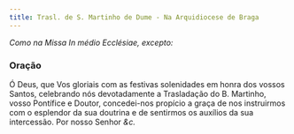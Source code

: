 ```yaml
---
title: Trasl. de S. Martinho de Dume - Na Arquidiocese de Braga
---
```


<em>Como na Missa In médio Ecclésiae, excepto:</em>


<LinkCard
  href="/missal/comum/13doutores"
  title="Doutores - Missa In médio Ecclésiae"
/>

### Oração

Ó Deus, que Vos gloriais com as festivas solenidades em honra dos vossos
Santos, celebrando nós devotadamente a Trasladação do B. Martinho, vosso
Pontífice e Doutor, concedei-nos propício a graça de nos instruirmos com o
esplendor da sua doutrina e de sentirmos os auxílios da sua intercessão.
Por nosso Senhor <em>&c.</em>
